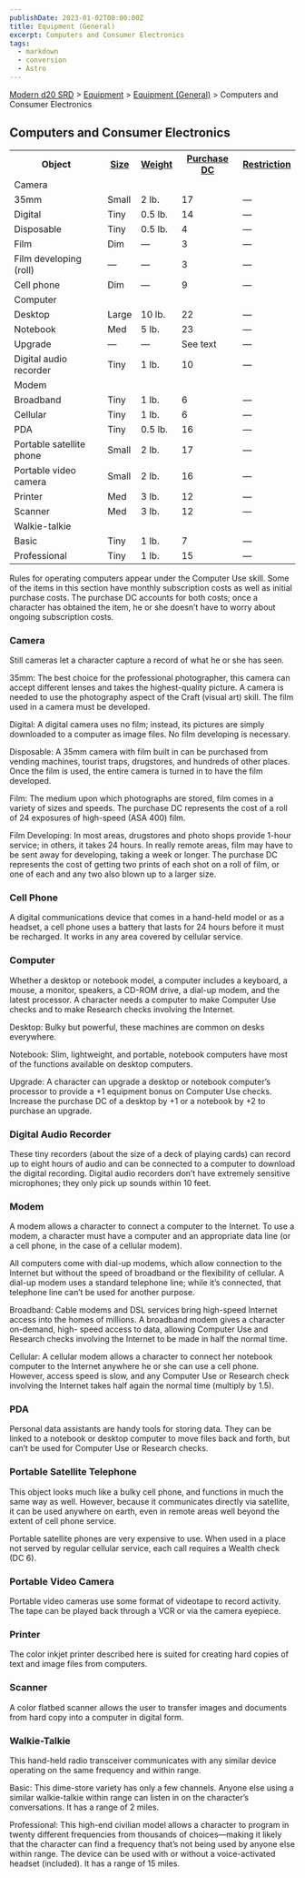 ```yaml
---
publishDate: 2023-01-02T00:00:00Z
title: Equipment (General)
excerpt: Computers and Consumer Electronics
tags:
  - markdown
  - conversion
  - Astro
---
```


[Modern d20 SRD](/#modernD20) > [Equipment](modern-d20-srd-equipment-index) > [Equipment (General)](modern-d20-srd-equipment-equipment-general) > Computers and Consumer Electronics

## Computers and Consumer Electronics


<table> <tr> <th>Object</th> <th><a  href="modern-d20-srd-equipment-equipment-general">Size</a></th> <th><a  href="modern-d20-srd-equipment-equipment-general">Weight</a></th> <th><a  href="modern-d20-srd-equipment-equipment-general">Purchase DC</a></th> <th><a  href="modern-d20-srd-equipment-equipment-general">Restriction</a></th> </tr> <tr class="shaded"><td colspan="5">Camera</td></tr> <tr class="shaded2"><td> 35mm</td><td> Small</td><td> 2 lb.</td><td> 17</td><td> — </td></tr> <tr class="shaded2"><td> Digital</td><td> Tiny</td><td> 0.5 lb.</td><td> 14</td><td> — </td></tr> <tr class="shaded2"><td> Disposable</td><td> Tiny</td><td> 0.5 lb.</td><td> 4</td><td> — </td></tr> <tr class="shaded2"><td> Film</td><td> Dim</td><td> —</td><td> 3</td><td> — </td></tr> <tr class="shaded2"><td> Film developing (roll)</td><td> —</td><td> —</td><td> 3</td><td> — </td></tr> <tr><td> Cell phone</td><td> Dim</td><td> —</td><td> 9</td><td> — </td></tr> <tr class="shaded"><td colspan="5"> Computer </td></tr> <tr class="shaded2"><td> Desktop</td><td> Large</td><td> 10 lb.</td><td> 22</td><td> — </td></tr> <tr class="shaded2"><td> Notebook</td><td> Med</td><td> 5 lb.</td><td> 23</td><td> — </td></tr> <tr class="shaded2"><td> Upgrade</td><td> —</td><td> —</td><td> See text</td><td> — </td></tr> <tr><td> Digital audio recorder</td><td> Tiny</td><td> 1 lb.</td><td> 10</td><td> — </td></tr> <tr class="shaded"><td colspan="5"> Modem </td></tr> <tr class="shaded2"><td>Broadband</td><td> Tiny</td><td> 1 lb.</td><td> 6</td><td> — </td></tr> <tr class="shaded2"><td> Cellular</td><td> Tiny</td><td> 1 lb.</td><td> 6</td><td> — </td></tr> <tr><td> PDA</td><td> Tiny</td><td> 0.5 lb.</td><td> 16</td><td> — </td></tr> <tr><td> Portable satellite phone</td><td> Small</td><td> 2 lb.</td><td> 17</td><td> — </td></tr> <tr><td> Portable video camera</td><td> Small</td><td> 2 lb.</td><td> 16</td><td> — </td></tr> <tr><td> Printer</td><td> Med</td><td> 3 lb.</td><td> 12</td><td> — </td></tr> <tr><td> Scanner</td><td> Med</td><td> 3 lb.</td><td> 12</td><td> — </td></tr> <tr class="shaded"><td colspan="5"> Walkie-talkie </td></tr> <tr class="shaded2"><td> Basic</td><td> Tiny</td><td> 1 lb.</td><td> 7</td><td> — </td></tr> <tr class="shaded2"><td> Professional</td><td> Tiny</td><td> 1 lb.</td><td> 15</td><td> — </td></tr> </table>



Rules for operating computers appear under the Computer Use skill. Some of the
items in this section have monthly subscription costs as well as initial
purchase costs. The purchase DC accounts for both costs; once a character has
obtained the item, he or she doesn’t have to worry about ongoing subscription
costs.

### Camera

Still cameras let a character capture a record of what he or she has seen.

35mm: The best choice for the professional photographer, this camera can
accept different lenses and takes the highest-quality picture. A camera is
needed to use the photography aspect of the Craft (visual art) skill. The film
used in a camera must be developed.

Digital: A digital camera uses no film; instead, its pictures are simply
downloaded to a computer as image files. No film developing is necessary.

Disposable: A 35mm camera with film built in can be purchased from vending
machines, tourist traps, drugstores, and hundreds of other places. Once the
film is used, the entire camera is turned in to have the film developed.

Film: The medium upon which photographs are stored, film comes in a variety of
sizes and speeds. The purchase DC represents the cost of a roll of 24
exposures of high-speed (ASA 400) film.

Film Developing: In most areas, drugstores and photo shops provide 1-hour
service; in others, it takes 24 hours. In really remote areas, film may have
to be sent away for developing, taking a week or longer. The purchase DC
represents the cost of getting two prints of each shot on a roll of film, or
one of each and any two also blown up to a larger size.

### Cell Phone

A digital communications device that comes in a hand-held model or as a
headset, a cell phone uses a battery that lasts for 24 hours before it must be
recharged. It works in any area covered by cellular service.

### Computer

Whether a desktop or notebook model, a computer includes a keyboard, a mouse,
a monitor, speakers, a CD-ROM drive, a dial-up modem, and the latest
processor. A character needs a computer to make Computer Use checks and to
make Research checks involving the Internet.

Desktop: Bulky but powerful, these machines are common on desks everywhere.

Notebook: Slim, lightweight, and portable, notebook computers have most of the
functions available on desktop computers.

Upgrade: A character can upgrade a desktop or notebook computer’s processor to
provide a +1 equipment bonus on Computer Use checks. Increase the purchase DC
of a desktop by +1 or a notebook by +2 to purchase an upgrade.

### Digital Audio Recorder

These tiny recorders (about the size of a deck of playing cards) can record up
to eight hours of audio and can be connected to a computer to download the
digital recording. Digital audio recorders don’t have extremely sensitive
microphones; they only pick up sounds within 10 feet.

### Modem

A modem allows a character to connect a computer to the Internet. To use a
modem, a character must have a computer and an appropriate data line (or a
cell phone, in the case of a cellular modem).

All computers come with dial-up modems, which allow connection to the Internet
but without the speed of broadband or the flexibility of cellular. A dial-up
modem uses a standard telephone line; while it’s connected, that telephone
line can’t be used for another purpose.

Broadband: Cable modems and DSL services bring high-speed Internet access into
the homes of millions. A broadband modem gives a character on-demand, high-
speed access to data, allowing Computer Use and Research checks involving the
Internet to be made in half the normal time.

Cellular: A cellular modem allows a character to connect her notebook computer
to the Internet anywhere he or she can use a cell phone. However, access speed
is slow, and any Computer Use or Research check involving the Internet takes
half again the normal time (multiply by 1.5).

### PDA

Personal data assistants are handy tools for storing data. They can be linked
to a notebook or desktop computer to move files back and forth, but can’t be
used for Computer Use or Research checks.

### Portable Satellite Telephone

This object looks much like a bulky cell phone, and functions in much the same
way as well. However, because it communicates directly via satellite, it can
be used any­where on earth, even in remote areas well beyond the extent of
cell phone service.

Portable satellite phones are very expensive to use. When used in a place not
served by regular cellular service, each call requires a Wealth check (DC 6).

### Portable Video Camera

Portable video cameras use some format of videotape to record activity. The
tape can be played back through a VCR or via the camera eyepiece.

### Printer

The color inkjet printer described here is suited for creating hard copies of
text and image files from computers.

### Scanner

A color flatbed scanner allows the user to transfer images and documents from
hard copy into a computer in digital form.

### Walkie-Talkie

This hand-held radio transceiver communicates with any similar device
operating on the same frequency and within range.

Basic: This dime-store variety has only a few channels. Anyone else using a
similar walkie-talkie within range can listen in on the character’s
conversations. It has a range of 2 miles.

Professional: This high-end civilian model allows a character to program in
twenty different frequencies from thousands of choices—making it likely that
the character can find a frequency that’s not being used by anyone else within
range. The device can be used with or without a voice-activated headset
(included). It has a range of 15 miles.

